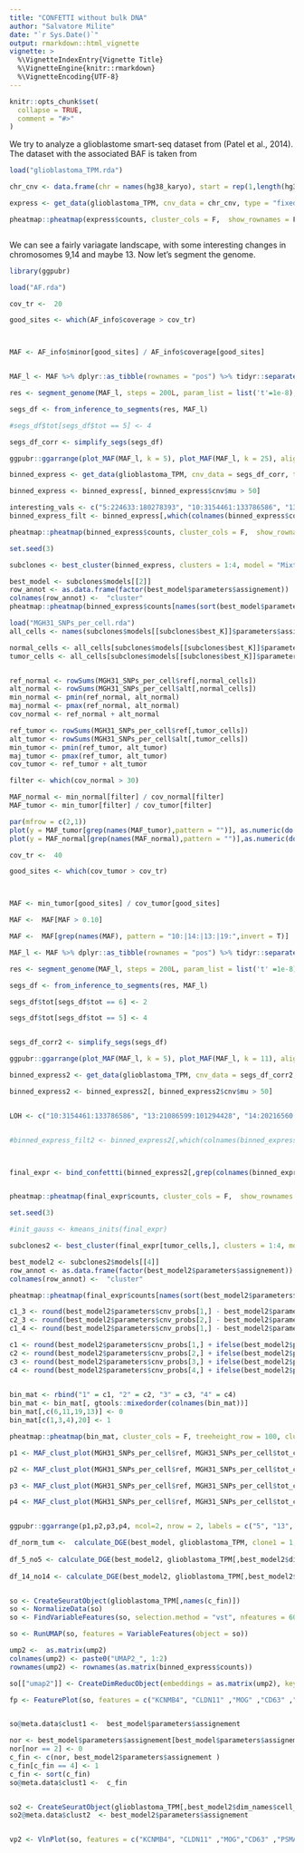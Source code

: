 ```yaml
---
title: "CONFETTI without bulk DNA"
author: "Salvatore Milite"
date: "`r Sys.Date()`"
output: rmarkdown::html_vignette
vignette: >
  %\VignetteIndexEntry{Vignette Title}
  %\VignetteEngine{knitr::rmarkdown}
  %\VignetteEncoding{UTF-8}
---
```


```r
knitr::opts_chunk$set(
  collapse = TRUE,
  comment = "#>"
)
```


We try to analyze a glioblastome smart-seq dataset from (Patel et al., 2014). The dataset with the associated BAF is taken from 

```r

load("glioblastoma_TPM.rda")

chr_cnv <- data.frame(chr = names(hg38_karyo), start = rep(1,length(hg38_karyo)), end = hg38_karyo, tot = rep(2, length(hg38_karyo)))

express <- get_data(glioblastoma_TPM, cnv_data = chr_cnv, type = "fixed_binning")

pheatmap::pheatmap(express$counts, cluster_cols = F,  show_rownames = F)



```

We can see a fairly variagate landscape, with some interesting changes in chromosomes 9,14 and maybe 13. Now let's segment the genome.

```r
library(ggpubr)

load("AF.rda")

cov_tr <-  20

good_sites <- which(AF_info$coverage > cov_tr)



MAF <- AF_info$minor[good_sites] / AF_info$coverage[good_sites]


MAF_l <- MAF %>% dplyr::as_tibble(rownames = "pos") %>% tidyr::separate(pos, c("chr", "start"))

res <- segment_genome(MAF_l, steps = 200L, param_list = list('t'=1e-8), filter_size = 25)

segs_df <- from_inference_to_segments(res, MAF_l)

#segs_df$tot[segs_df$tot == 5] <- 4

segs_df_corr <- simplify_segs(segs_df)

ggpubr::ggarrange(plot_MAF(MAF_l, k = 5), plot_MAF(MAF_l, k = 25), align = "hv", common.legend = T, labels = c("A", "B"), legend = "none", font.label = list(size = 12))

```


```r



binned_express <- get_data(glioblastoma_TPM, cnv_data = segs_df_corr, type = "fixed_binning", correct_bins = F, fun = mean)

binned_express <- binned_express[, binned_express$cnv$mu > 50]

interesting_vals <- c("5:224633:180278393", "10:3154461:133786586", "13:21086599:101294428", "14:20216560:51716188 ")
binned_express_filt <- binned_express[,which(colnames(binned_express$counts)  %in% interesting_vals)]

pheatmap::pheatmap(binned_express$counts, cluster_cols = F,  show_rownames = F, cluster_rows = T, cutree_rows = 3)
```


```r
set.seed(3)

subclones <- best_cluster(binned_express, clusters = 1:4, model = "MixtureGaussianNorm", steps = 350L, lr = 0.05, param_list = list(a = 3, b = 50), method = "BIC") 

```

```r
best_model <- subclones$models[[2]]
row_annot <- as.data.frame(factor(best_model$parameters$assignement))
colnames(row_annot) <-  "cluster"
pheatmap::pheatmap(binned_express$counts[names(sort(best_model$parameters$assignement)),], cluster_cols = F,  show_rownames = F, cluster_rows = F, annotation_row = row_annot, gaps_row = which(!duplicated(sort(row_annot$cluster))) - 1)

```

```r
load("MGH31_SNPs_per_cell.rda")
all_cells <- names(subclones$models[[subclones$best_K]]$parameters$assignement)

normal_cells <- all_cells[subclones$models[[subclones$best_K]]$parameters$assignement == 3]
tumor_cells <- all_cells[subclones$models[[subclones$best_K]]$parameters$assignement != 3]


ref_normal <- rowSums(MGH31_SNPs_per_cell$ref[,normal_cells])
alt_normal <- rowSums(MGH31_SNPs_per_cell$alt[,normal_cells])
min_normal <- pmin(ref_normal, alt_normal)
maj_normal <- pmax(ref_normal, alt_normal)
cov_normal <- ref_normal + alt_normal

ref_tumor <- rowSums(MGH31_SNPs_per_cell$ref[,tumor_cells])
alt_tumor <- rowSums(MGH31_SNPs_per_cell$alt[,tumor_cells])
min_tumor <- pmin(ref_tumor, alt_tumor)
maj_tumor <- pmax(ref_tumor, alt_tumor)
cov_tumor <- ref_tumor + alt_tumor

filter <- which(cov_normal > 30)

MAF_normal <- min_normal[filter] / cov_normal[filter]
MAF_tumor <- min_tumor[filter] / cov_tumor[filter]

par(mfrow = c(2,1))
plot(y = MAF_tumor[grep(names(MAF_tumor),pattern = "")], as.numeric(do.call(rbind, strsplit(names(MAF_tumor),split = ":"))[,2]))
plot(y = MAF_normal[grep(names(MAF_normal),pattern = "")],as.numeric(do.call(rbind, strsplit(names(MAF_normal),split = "7:"))[,2]))
```

```r


cov_tr <-  40

good_sites <- which(cov_tumor > cov_tr)



MAF <- min_tumor[good_sites] / cov_tumor[good_sites]

MAF <-  MAF[MAF > 0.10]

MAF <-  MAF[grep(names(MAF), pattern = "10:|14:|13:|19:",invert = T)]

MAF_l <- MAF %>% dplyr::as_tibble(rownames = "pos") %>% tidyr::separate(pos, c("chr", "start"))

res <- segment_genome(MAF_l, steps = 200L, param_list = list('t' =1e-8), filter_size = 33)

segs_df <- from_inference_to_segments(res, MAF_l)

segs_df$tot[segs_df$tot == 6] <- 2

segs_df$tot[segs_df$tot == 5] <- 4


segs_df_corr2 <- simplify_segs(segs_df)

ggpubr::ggarrange(plot_MAF(MAF_l, k = 5), plot_MAF(MAF_l, k = 11), align = "hv", common.legend = T, labels = c("A", "B"), legend = "none", font.label = list(size = 12))

```

```r
binned_express2 <- get_data(glioblastoma_TPM, cnv_data = segs_df_corr2, type = "fixed_binning", correct_bins = F, fun = mean)

binned_express2 <- binned_express2[, binned_express2$cnv$mu > 50]


LOH <- c("10:3154461:133786586", "13:21086599:101294428", "14:20216560:51716188")


#binned_express_filt2 <- binned_express2[,which(colnames(binned_express2$counts)  %in% interesting_vals)]



final_expr <- bind_confettti(binned_express2[,grep(colnames(binned_express2$counts),pattern = "11:", invert = T)], binned_express[1:75,which(colnames(binned_express$counts)  %in% LOH)]) 


pheatmap::pheatmap(final_expr$counts, cluster_cols = F,  show_rownames = F, cluster_rows = T, cutree_rows = 3)
```

```r
set.seed(3)

#init_gauss <- kmeans_inits(final_expr)

subclones2 <- best_cluster(final_expr[tumor_cells,], clusters = 1:4, model = "MixtureGaussianNorm", steps = 300L, lr = 0.1, param_list = list(a = 9, b = 50), method = "BIC", filt_merge = 0.1) 
```


```r

best_model2 <- subclones2$models[[4]]
row_annot <- as.data.frame(factor(best_model2$parameters$assignement))
colnames(row_annot) <-  "cluster"

pheatmap::pheatmap(final_expr$counts[names(sort(best_model2$parameters$assignement)),], cluster_cols = F,  show_rownames = F, cluster_rows = F,annotation_row = row_annot, gaps_row = which(!duplicated(sort(row_annot$cluster))) - 1)

```


```r

c1_3 <- round(best_model2$parameters$cnv_probs[1,] - best_model2$parameters$cnv_probs[3,] + 0.1)
c2_3 <- round(best_model2$parameters$cnv_probs[2,] - best_model2$parameters$cnv_probs[3,] + 0.1)
c1_4 <- round(best_model2$parameters$cnv_probs[1,] - best_model2$parameters$cnv_probs[4,] + 0.1)

c1 <- round(best_model2$parameters$cnv_probs[1,] + ifelse(best_model2$parameters$cnv_probs[1,] > 0, 0.15, -0.25 ))
c2 <- round(best_model2$parameters$cnv_probs[2,] + ifelse(best_model2$parameters$cnv_probs[2,] > 0, 0.15, -0.25 ))
c3 <- round(best_model2$parameters$cnv_probs[3,] + ifelse(best_model2$parameters$cnv_probs[3,] > 0, 0.15, -0.25 ))
c4 <- round(best_model2$parameters$cnv_probs[4,] + ifelse(best_model2$parameters$cnv_probs[4,] > 0, 0.15, -0.35 ))
  

bin_mat <- rbind("1" = c1, "2" = c2, "3" = c3, "4" = c4)
bin_mat <- bin_mat[, gtools::mixedorder(colnames(bin_mat))]
bin_mat[,c(6,11,19,13)] <- 0
bin_mat[c(1,3,4),20] <- 1

pheatmap::pheatmap(bin_mat, cluster_cols = F, treeheight_row = 100, clustering_distance_rows = "binary")

```
```r

p1 <- MAF_clust_plot(MGH31_SNPs_per_cell$ref, MGH31_SNPs_per_cell$tot_coverage, names(best_model2$parameters$assignement[best_model2$parameters$assignement == 1]) , names(best_model2$parameters$assignement[best_model2$parameters$assignement==2]) ,"^5:", filt = 20, labels = c("2", "1"))

p2 <- MAF_clust_plot(MGH31_SNPs_per_cell$ref, MGH31_SNPs_per_cell$tot_coverage, names(best_model2$parameters$assignement[best_model2$parameters$assignement == 2]) , names(best_model2$parameters$assignement[best_model2$parameters$assignement==1]) ,"^13:", filt = 20, labels = c("4", "1"))

p3 <- MAF_clust_plot(MGH31_SNPs_per_cell$ref, MGH31_SNPs_per_cell$tot_coverage, names(best_model2$parameters$assignement[best_model2$parameters$assignement == 3]) , names(best_model2$parameters$assignement[best_model2$parameters$assignement==1]) ,"^14:", filt = 20, labels = c("3", "1"))

p4 <- MAF_clust_plot(MGH31_SNPs_per_cell$ref, MGH31_SNPs_per_cell$tot_coverage, names(best_model2$parameters$assignement[best_model2$parameters$assignement == 2]) , names(best_model2$parameters$assignement[best_model2$parameters$assignement==1]) ,"^20:", filt = 20, labels = c("2", "1"))


ggpubr::ggarrange(p1,p2,p3,p4, ncol=2, nrow = 2, labels = c("5", "13", "14", "20"))

```

```r

df_norm_tum <-  calculate_DGE(best_model, glioblastoma_TPM, clone1 = 1, clone2 = 2, normalize = F)
  
df_5_no5 <- calculate_DGE(best_model2, glioblastoma_TPM[,best_model2$dim_names$cell_names], clone1 = 2, clone2 = NULL, normalize = F)
  
df_14_no14 <- calculate_DGE(best_model2, glioblastoma_TPM[,best_model2$dim_names$cell_names], clone1 = 1, clone2 = 3, normalize = F)


so <- CreateSeuratObject(glioblastoma_TPM[,names(c_fin)])
so <- NormalizeData(so)
so <- FindVariableFeatures(so, selection.method = "vst", nfeatures = 6000)

so <- RunUMAP(so, features = VariableFeatures(object = so))

ump2 <-  as.matrix(ump2)
colnames(ump2) <- paste0("UMAP2_", 1:2)
rownames(ump2) <- rownames(as.matrix(binned_express$counts))

so[["umap2"]] <- CreateDimReducObject(embeddings = as.matrix(ump2), key = "UMAP2_", assay = DefaultAssay(so))

fp <- FeaturePlot(so, features = c("KCNMB4", "CLDN11" ,"MOG" ,"CD63" ,"PSMA7" ,"SOD1" , "EGFR" , "C1S", "SYNE2" ))


so@meta.data$clust1 <-  best_model$parameters$assignement 

nor <- best_model$parameters$assignement[best_model$parameters$assignement == 2]
nor[nor == 2] <- 0
c_fin <- c(nor, best_model2$parameters$assignement )
c_fin[c_fin == 4] <- 1
c_fin <- sort(c_fin)
so@meta.data$clust1 <-  c_fin


so2 <- CreateSeuratObject(glioblastoma_TPM[,best_model2$dim_names$cell_names])
so2@meta.data$clust2  <- best_model2$parameters$assignement 


vp2 <- VlnPlot(so, features = c("KCNMB4", "CLDN11" ,"MOG","CD63" ,"PSMA7" ,"SOD1" , "EGFR" , "C1S", "SYNE2" ),  group.by = "clust1", pt.size = 0.5)
```

```r





```


